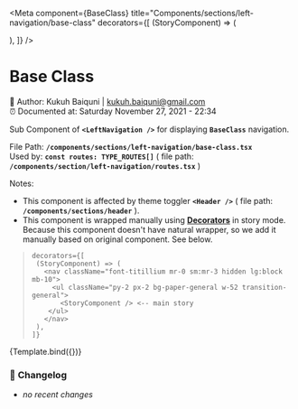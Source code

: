 
<Meta
  component={BaseClass}
  title="Components/sections/left-navigation/base-class"
  decorators={[
    (StoryComponent) => (
      <nav className="font-titillium mr-0 sm:mr-3 hidden lg:block mb-10">
        <ul className="py-2 px-2 bg-paper-general w-52 transition-general">
          <StoryComponent />
        </ul>
      </nav>
    ),
  ]}
/>


# Base Class

📓 Author: Kukuh Baiquni | <kukuh.baiquni@gmail.com> <br/>
⏰ Documented at: Saturday November 27, 2021 - 22:34

Sub Component of **`<LeftNavigation />`** for displaying **`BaseClass`** navigation.

File Path: **`/components/sections/left-navigation/base-class.tsx`** <br/>
Used by: **`const routes: TYPE_ROUTES[]`** ( file path: **`/components/section/left-navigation/routes.tsx`** )

Notes:

- This component is affected by theme toggler **`<Header />`** ( file path: **`/components/sections/header`** ).
- This component is wrapped manually using **[Decorators](https://storybook.js.org/docs/react/writing-stories/decorators)** in story mode.<br/>
  Because this component doesn't have natural wrapper, so we add it manually based on original component. See below.

> ```
> decorators={[
>  (StoryComponent) => (
>    <nav className="font-titillium mr-0 sm:mr-3 hidden lg:block mb-10">
>      <ul className="py-2 px-2 bg-paper-general w-52 transition-general">
>        <StoryComponent /> <-- main story
>     </ul>
>    </nav>
>  ),
> ]}
> ```

<Canvas>
  <Story name="base-class">{Template.bind({})}</Story>
</Canvas>

### 📝 **Changelog**

- _no recent changes_
